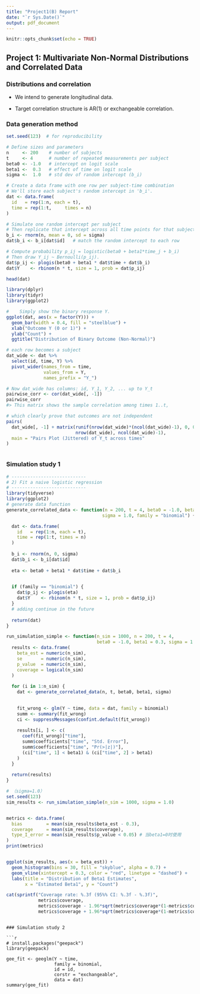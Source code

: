 ```yaml
---
title: "Project1(B) Report"
date: "`r Sys.Date()`"
output: pdf_document
---
```


```r
knitr::opts_chunk$set(echo = TRUE)
```

## Project 1: Multivariate Non-Normal Distributions and Correlated Data

### Distributions and correlation

- We intend to generate longitudinal data.

- Target correlation structure is AR(1) or exchangeable correlation.

### Data generation method

```r
set.seed(123)  # for reproducibility

# Define sizes and parameters
n     <- 200    # number of subjects
t     <- 4      # number of repeated measurements per subject
beta0 <- -1.0   # intercept on logit scale
beta1 <-  0.3   # effect of time on logit scale
sigma <-  1.0   # std dev of random intercept (b_i)

# Create a data frame with one row per subject-time combination
# We'll store each subject's random intercept in 'b_i'.
dat <- data.frame(
  id   = rep(1:n, each = t),
  time = rep(1:t,     times = n)
)

# Simulate one random intercept per subject
# Then replicate that intercept across all time points for that subject.
b_i <- rnorm(n, mean = 0, sd = sigma)
dat$b_i <- b_i[dat$id]   # match the random intercept to each row

# Compute probability p_ij = logistic(beta0 + beta1*time_j + b_i)
# Then draw Y_ij ~ Bernoulli(p_ij).
dat$p_ij <- plogis(beta0 + beta1 * dat$time + dat$b_i)
dat$Y    <- rbinom(n * t, size = 1, prob = dat$p_ij)

head(dat)
```

```r
library(dplyr)
library(tidyr)
library(ggplot2)

#    Simply show the binary response Y.
ggplot(dat, aes(x = factor(Y))) +
  geom_bar(width = 0.4, fill = "steelblue") +
  xlab("Outcome Y (0 or 1)") +
  ylab("Count") +
  ggtitle("Distribution of Binary Outcome (Non-Normal)")

# each row becomes a subject
dat_wide <- dat %>%
  select(id, time, Y) %>%
  pivot_wider(names_from = time,
              values_from = Y,
              names_prefix = "Y_")

# Now dat_wide has columns: id, Y_1, Y_2, ... up to Y_t
pairwise_corr <- cor(dat_wide[, -1]) 
pairwise_corr
#> This matrix shows the sample correlation among times 1..t,

# which clearly prove that outcomes are not independent
pairs(
  dat_wide[, -1] + matrix(runif(nrow(dat_wide)*(ncol(dat_wide)-1), 0, 0.1),
                          nrow(dat_wide), ncol(dat_wide)-1),
  main = "Pairs Plot (Jittered) of Y_t across times"
)



```


### Simulation study 1

```r
# ----------------------------
# 2) Fit a naive logistic regression
# ----------------------------
library(tidyverse)
library(ggplot2)
# generate data function
generate_correlated_data <- function(n = 200, t = 4, beta0 = -1.0, beta1 = 0.3, 
                                    sigma = 1.0, family = "binomial") {

  dat <- data.frame(
    id   = rep(1:n, each = t),
    time = rep(1:t, times = n)
  )
  
  b_i <- rnorm(n, 0, sigma)
  dat$b_i <- b_i[dat$id]
  
  eta <- beta0 + beta1 * dat$time + dat$b_i
  

  if (family == "binomial") {
    dat$p_ij <- plogis(eta)
    dat$Y    <- rbinom(n * t, size = 1, prob = dat$p_ij)
  } 
  # adding continue in the future
  
  return(dat)
}
```

```r
run_simulation_simple <- function(n_sim = 1000, n = 200, t = 4, 
                                  beta0 = -1.0, beta1 = 0.3, sigma = 1.0) {
  results <- data.frame(
    beta_est = numeric(n_sim),
    se       = numeric(n_sim),
    p_value  = numeric(n_sim),
    coverage = logical(n_sim)
  )
  
  for (i in 1:n_sim) {
    dat <- generate_correlated_data(n, t, beta0, beta1, sigma)
    

    fit_wrong <- glm(Y ~ time, data = dat, family = binomial)
    summ <- summary(fit_wrong)
    ci <- suppressMessages(confint.default(fit_wrong))
    
    results[i, ] <- c(
      coef(fit_wrong)["time"],
      summ$coefficients["time", "Std. Error"],
      summ$coefficients["time", "Pr(>|z|)"],
      (ci["time", 1] < beta1) & (ci["time", 2] > beta1)
    )
  }
  
  return(results)
}

```

```r
# （sigma=1.0）
set.seed(123)
sim_results <- run_simulation_simple(n_sim = 1000, sigma = 1.0)


metrics <- data.frame(
  bias         = mean(sim_results$beta_est - 0.3),
  coverage     = mean(sim_results$coverage),
  type_I_error = mean(sim_results$p_value < 0.05) # 当beta1=0时使用
)
print(metrics)


ggplot(sim_results, aes(x = beta_est)) +
  geom_histogram(bins = 30, fill = "skyblue", alpha = 0.7) +
  geom_vline(xintercept = 0.3, color = "red", linetype = "dashed") +
  labs(title = "Distribution of Beta1 Estimates", 
       x = "Estimated Beta1", y = "Count")

cat(sprintf("Coverage rate: %.3f (95%% CI: %.3f - %.3f)",
            metrics$coverage,
            metrics$coverage - 1.96*sqrt(metrics$coverage*(1-metrics$coverage)/1000),
            metrics$coverage + 1.96*sqrt(metrics$coverage*(1-metrics$coverage)/1000)))
```









```

### Simulation study 2

```r
# install.packages("geepack")
library(geepack)

gee_fit <- geeglm(Y ~ time, 
                  family = binomial, 
                  id = id, 
                  corstr = "exchangeable",
                  data = dat)
summary(gee_fit)

```

